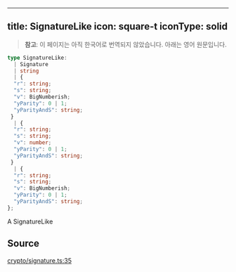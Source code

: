 <!-- AUTO-GENERATED-CONTENT:START (ENGLISH-COPY) -->
---
title: SignatureLike
icon: square-t
iconType: solid
---

> **참고**: 이 페이지는 아직 한국어로 번역되지 않았습니다. 아래는 영어 원문입니다.

```ts
type SignatureLike: 
  | Signature
  | string
  | {
  "r": string;
  "s": string;
  "v": BigNumberish;
  "yParity": 0 | 1;
  "yParityAndS": string;
 }
  | {
  "r": string;
  "s": string;
  "v": number;
  "yParity": 0 | 1;
  "yParityAndS": string;
 }
  | {
  "r": string;
  "s": string;
  "v": BigNumberish;
  "yParity": 0 | 1;
  "yParityAndS": string;
};
```

A SignatureLike

## Source

[crypto/signature.ts:35](https://github.com/dominant-strategies/quais.js/blob/c1c12d43f9d34c6baad2b0542bd6d0acd6fefcbf/src/crypto/signature.ts#L35)
